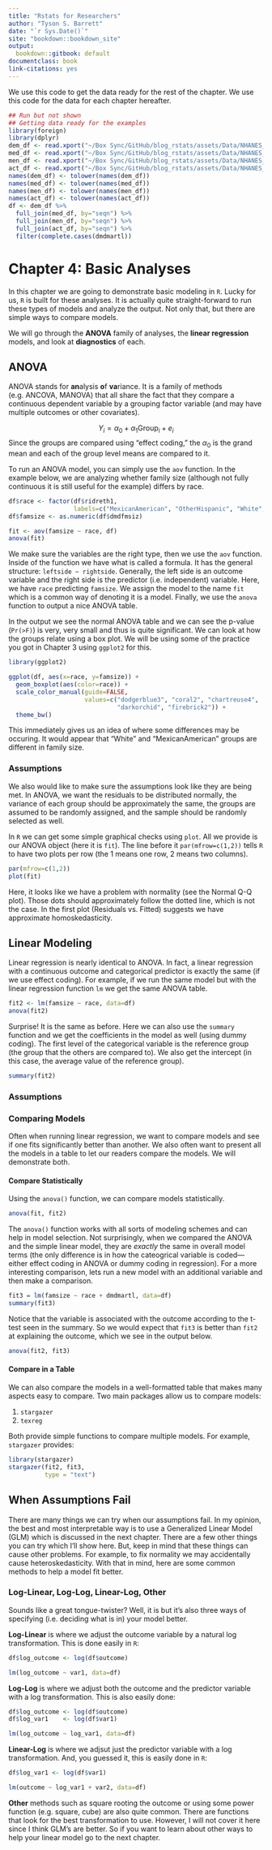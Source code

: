 ```yaml
---
title: "Rstats for Researchers"
author: "Tyson S. Barrett"
date: "`r Sys.Date()`"
site: "bookdown::bookdown_site"
output:
  bookdown::gitbook: default
documentclass: book
link-citations: yes
---
```


We use this code to get the data ready for the rest of the chapter. We use this code for the data for each chapter hereafter.
```r
## Run but not shown
## Getting data ready for the examples
library(foreign)
library(dplyr)
dem_df <- read.xport("~/Box Sync/GitHub/blog_rstats/assets/Data/NHANES_demographics_11.xpt")
med_df <- read.xport("~/Box Sync/GitHub/blog_rstats/assets/Data/NHANES_MedHeath_11.xpt")
men_df <- read.xport("~/Box Sync/GitHub/blog_rstats/assets/Data/NHANES_MentHealth_11.xpt")
act_df <- read.xport("~/Box Sync/GitHub/blog_rstats/assets/Data/NHANES_PhysActivity_11.xpt")
names(dem_df) <- tolower(names(dem_df))
names(med_df) <- tolower(names(med_df))
names(men_df) <- tolower(names(men_df))
names(act_df) <- tolower(names(act_df))
df <- dem_df %>%
  full_join(med_df, by="seqn") %>%
  full_join(men_df, by="seqn") %>%
  full_join(act_df, by="seqn") %>%
  filter(complete.cases(dmdmartl))
```



# Chapter 4: Basic Analyses {-}

In this chapter we are going to demonstrate basic modeling in `R`. Lucky for us, `R` is built for these analyses. It is actually quite straight-forward to run these types of models and analyze the output. Not only that, but there are simple ways to compare models.

We will go through the **ANOVA** family of analyses, the **linear regression** models, and look at **diagnostics** of each.


## ANOVA {-}

ANOVA stands for **an**alysis **o**f **va**riance. It is a family of methods (e.g. ANCOVA, MANOVA) that all share the fact that they compare a continuous dependent variable by a grouping factor variable (and may have multiple outcomes or other covariates). 

$$
Y_i = \alpha_0 + \alpha_1 \text{Group}_i + e_i
$$
Since the groups are compared using "effect coding," the $\alpha_0$ is the grand mean and each of the group level means are compared to it.

To run an ANOVA model, you can simply use the `aov` function. In the example below, we are analyzing whether family size (although not fully continuous it is still useful for the example) differs by race.

```r
df$race <- factor(df$ridreth1, 
                  labels=c("MexicanAmerican", "OtherHispanic", "White", "Black", "Other"))
df$famsize <- as.numeric(df$dmdfmsiz)

fit <- aov(famsize ~ race, df)
anova(fit)
```

We make sure the variables are the right type, then we use the `aov` function. Inside of the function we have what is called a formula. It has the general structure: `leftside ~ rightside`. Generally, the left side is an outcome variable and the right side is the predictor (i.e. independent) variable. Here, we have `race` predicting `famsize`. We assign the model to the name `fit` which is a common way of denoting it is a model. Finally, we use the `anova` function to output a nice ANOVA table. 

In the output we see the normal ANOVA table and we can see the p-value (`Pr(>F)`) is very, very small and thus is quite significant. We can look at how the groups relate using a box plot. We will be using some of the practice you got in Chapter 3 using `ggplot2` for this.

```r
library(ggplot2)

ggplot(df, aes(x=race, y=famsize)) +
  geom_boxplot(aes(color=race)) +
  scale_color_manual(guide=FALSE, 
                     values=c("dodgerblue3", "coral2", "chartreuse4", 
                              "darkorchid", "firebrick2")) +
  theme_bw()
```

This immediately gives us an idea of where some differences may be occuring. It would appear that "White" and "MexicanAmerican" groups are different in family size.

### Assumptions {-}

We also would like to make sure the assumptions look like they are being met. In ANOVA, we want the residuals to be distributed normally, the variance of each group should be approximately the same, the groups are assumed to be randomly assigned, and the sample should be randomly selected as well. 

In `R` we can get some simple graphical checks using `plot`. All we provide is our ANOVA object (here it is `fit`). The line before it `par(mfrow=c(1,2))` tells `R` to have two plots per row (the 1 means one row, 2 means two columns).

```r
par(mfrow=c(1,2))
plot(fit)
```

Here, it looks like we have a problem with normality (see the Normal Q-Q plot). Those dots should approximately follow the dotted line, which is not the case. In the first plot (Residuals vs. Fitted) suggests we have approximate homoskedasticity.


## Linear Modeling {-}

Linear regression is nearly identical to ANOVA. In fact, a linear regression with a continuous outcome and categorical predictor is exactly the same (if we use effect coding). For example, if we run the same model but with the linear regression function `lm` we get the same ANOVA table.

```r
fit2 <- lm(famsize ~ race, data=df)
anova(fit2)
```

Surprise! It is the same as before. Here we can also use the `summary` function and we get the coefficients in the model as well (using dummy coding). The first level of the categorical variable is the reference group (the group that the others are compared to). We also get the intercept (in this case, the average value of the reference group).

```r
summary(fit2)
```


### Assumptions {-}





### Comparing Models {-}

Often when running linear regression, we want to compare models and see if one fits significantly better than another. We also often want to present all the models in a table to let our readers compare the models. We will demonstrate both.

#### Compare Statistically {-}

Using the `anova()` function, we can compare models statistically.

```r
anova(fit, fit2)
```

The `anova()` function works with all sorts of modeling schemes and can help in model selection. Not surprisingly, when we compared the ANOVA and the simple linear model, they are *exactly* the same in overall model terms (the only difference is in how the cateogrical variable is coded---either effect coding in ANOVA or dummy coding in regression). For a more interesting comparison, lets run a new model with an additional variable and then make a comparison.

```r
fit3 = lm(famsize ~ race + dmdmartl, data=df)
summary(fit3)
```

Notice that the variable is associated with the outcome according to the t-test seen in the summary. So we would expect that `fit3` is better than `fit2` at explaining the outcome, which we see in the output below.

```r
anova(fit2, fit3)
```


#### Compare in a Table {-}

We can also compare the models in a well-formatted table that makes many aspects easy to compare.
Two main packages allow us to compare models:

1. `stargazer`
2. `texreg`

Both provide simple functions to compare multiple models. For example, `stargazer` provides:

```r
library(stargazer)
stargazer(fit2, fit3,
          type = "text")
```


## When Assumptions Fail {-}

There are many things we can try when our assumptions fail. In my opinion, the best and most interpretable way is to use a Generalized Linear Model (GLM) which is discussed in the next chapter. There are a few other things you can try which I'll show here. But, keep in mind that these things can cause other problems. For example, to fix normality we may accidentally cause heteroskedasticity. With that in mind, here are some common methods to help a model fit better.

### Log-Linear, Log-Log, Linear-Log, Other {-}

Sounds like a great tongue-twister? Well, it is but it's also three ways of specifying (i.e. deciding what is in) your model better.

**Log-Linear** is where we adjust the outcome variable by a natural log transformation. This is done easily in `R`:

```r
df$log_outcome <- log(df$outcome)

lm(log_outcome ~ var1, data=df)
```

**Log-Log** is where we adjust both the outcome and the predictor variable with a log transformation. This is also easily done:

```r
df$log_outcome <- log(df$outcome)
df$log_var1    <- log(df$var1)

lm(log_outcome ~ log_var1, data=df)
```


**Linear-Log** is where we adjsut just the predictor variable with a log transformation. And, you guessed it, this is easily done in `R`:

```r
df$log_var1 <- log(df$var1)

lm(outcome ~ log_var1 + var2, data=df)
```

**Other** methods such as square rooting the outcome or using some power function (e.g. square, cube) are also quite common. There are functions that look for the best transformation to use. However, I will not cover it here since I think GLM's are better. So if you want to learn about other ways to help your linear model go to the next chapter.





